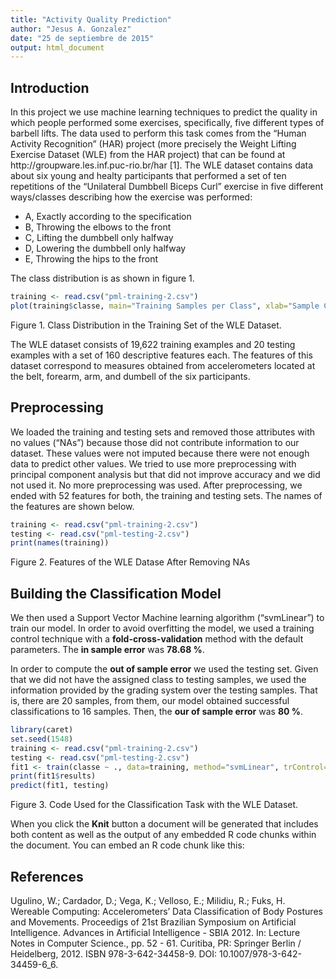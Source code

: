 ```yaml
---
title: "Activity Quality Prediction"
author: "Jesus A. Gonzalez"
date: "25 de septiembre de 2015"
output: html_document
---
```


## Introduction
In this project we use machine learning techniques to predict the quality in which people performed some exercises, specifically, five different types of barbell lifts. The data used to perform this task comes from the "Human Activity Recognition" (HAR) project (more precisely the Weight Lifting Exercise Dataset (WLE) from the HAR project) that can be found at http://groupware.les.inf.puc-rio.br/har [1]. The WLE dataset contains data about six young and healty participants that performed a set of ten repetitions of the "Unilateral Dumbbell Biceps Curl" exercise in five different ways/classes describing how the exercise was performed:

- A, Exactly according to the specification
- B, Throwing the elbows to the front
- C, Lifting the dumbbell only halfway
- D, Lowering the dumbbell only halfway
- E, Throwing the hips to the front

The class distribution is as shown in figure 1.

```r
training <- read.csv("pml-training-2.csv")
plot(training$classe, main="Training Samples per Class", xlab="Sample Class", ylab="Number of Samples")
```

Figure 1. Class Distribution in the Training Set of the WLE Dataset.

The WLE dataset consists of 19,622 training examples and 20 testing examples with a set of 160 descriptive features each. The features of this dataset correspond to measures obtained from accelerometers located at the belt, forearm, arm, and dumbell of the six participants.

## Preprocessing
We loaded the training and testing sets and removed those attributes with no values ("NAs") because those did not contribute information to our dataset. These values were not imputed because there were not enough data to predict other values. We tried to use more preprocessing with principal component analysis but that did not improve accuracy and we did not used it. No more preprocessing was used. After preprocessing, we ended with 52 features for both, the training and testing sets. The names of the features are shown below.

```r
training <- read.csv("pml-training-2.csv")
testing <- read.csv("pml-testing-2.csv")
print(names(training))
```
Figure 2. Features of the WLE Datase After Removing NAs

## Building the Classification Model
We then used a Support Vector Machine learning algorithm ("svmLinear") to train our model. In order to avoid overfitting the model, we used a training control technique with a **fold-cross-validation** method with the default parameters. The **in sample error** was **78.68 %**.

In order to compute the **out of sample error** we used the testing set. Given that we did not have the assigned class to testing samples, we used the information provided by the grading system over the testing samples. That is, there are 20 samples, from them, our model obtained successful classifications to 16 samples. Then, the **our of sample error** was **80 %**.

```r
library(caret)
set.seed(1548)
training <- read.csv("pml-training-2.csv")
testing <- read.csv("pml-testing-2.csv")
fit1 <- train(classe ~ ., data=training, method="svmLinear", trControl=trainControl(method="cv"))
print(fit1$results)
predict(fit1, testing)
```

Figure 3. Code Used for the Classification Task with the WLE Dataset.

When you click the **Knit** button a document will be generated that includes both content as well as the output of any embedded R code chunks within the document. You can embed an R code chunk like this:


## References
Ugulino, W.; Cardador, D.; Vega, K.; Velloso, E.; Milidiu, R.; Fuks, H. Wereable Computing: Accelerometers' Data Classification of Body Postures and Movements. Proceedigs of 21st Brazilian Symposium on Artificial Intelligence. Advances in Artificial Intelligence - SBIA 2012. In: Lecture Notes in Computer Science., pp. 52 - 61. Curitiba, PR: Springer Berlin / Heidelberg, 2012. ISBN 978-3-642-34458-9. DOI: 10.1007/978-3-642-34459-6_6.
